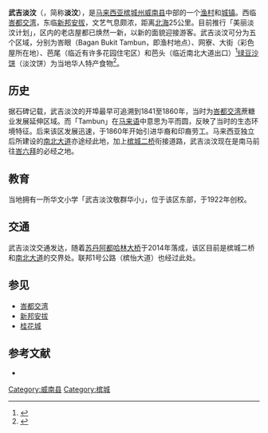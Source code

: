 {{Infobox Settlement
|official_name=武吉淡汶
|other_name=Bukit Tambun
|website                 =http://www.mbsp.gov.my
|settlement_type=[[华人新村|渔村]]及城镇
|image_skyline            = Bukit Tambun.JPG
|imagesize                = 300px
|image_caption            = 武吉淡汶
|pushpin_map=槟城
|latd=5
|longd=100
|pushpin_label_position=right
|latm=16
|latNS=N
|longm=27
|longEW=E
|lats=21
|longs=44
|pushpin_map_caption=[[武吉淡汶|武吉淡汶]]在[[槟城州|槟城州]]的位置
|pushpin_map1=Malaysia West
|pushpin_label_position1=right
|pushpin_map_caption1=[[武吉淡汶|武吉淡汶]]在[[马来西亚半岛|马来西亚半岛]]的位置
|pushpin_map2=Malaysia
|pushpin_label_position2=right
|pushpin_map_caption2=[[武吉淡汶|武吉淡汶]]在[[马来西亚|马来西亚]]的位置
|coordinates_region=MY
|subdivision_name={{MAS}}
|subdivision_name1={{flagicon|Penang}} [[槟城州|槟城州]]
|coordinates_display=title
|subdivision_type=[[世界政区索引|国家]]
|subdivision_type1=[[马来西亚州属和联邦直辖区|州属]]
|subdivision_type2=[[马来西亚县份|县]]
|subdivision_name2=[[威南县|威南县]]
|leader_name=[[威省市政厅|威省市政厅]]
|leader_name1=[[卡斯杜丽拉妮|卡斯杜丽拉妮]]（[[希盟|希盟]][[民行党|行动党]]）
|leader_name2=[[吴俊益|吴俊益]]（[[希盟|希盟]][[公正党|公正党]]）
|leader_name3=罗查里
|leader_title=地方政府|leader_title1=[[峇都交湾国会议席|峇都交湾国会议席]]
|leader_title2=[[2018年马来西亚各州议会选举成绩列表|武吉淡汶州议席]]
|leader_title3=市长
|timezone=[[马来西亚标准时间|马来西亚标准时间]]
|utc_offset=+8
|timezone_DST=无
|postal_code_type=[[马来西亚邮编|邮编]]
|postal_code=14200
|elevation_m=8
}}
'''武吉淡汶'''（{{lang-ms|Bukit Tambun}}，简称'''淡汶'''），是[[马来西亚|马来西亚]][[槟城州|槟城州]][[威南县|威南县]]中部的一个[[华人新村|渔村]]和[[城镇|城镇]]。西临[[峇都交湾|峇都交湾]]，东临[[新邦安拔|新邦安拔]]，文艺气息颇浓，距离[[威省北海|北海]]25公里。目前推行「美丽淡汶计划」，区内的老店屋都已焕然一新，以新的面貌迎接游客。武吉淡汶可分为五个区域，分别为峇眼（Bagan Bukit Tambun，即渔村地点）、网寮、大街（彩色屋所在地）、芭尾（临近有许多花园住宅区）和芭头（临近南北大道出口）<ref>{{cite web|url=https://mylovelybluesky.com/malaysia/penang/penang-itinerary/bukit-tambun/|title=美丽淡汶计划重生 武吉淡汶 Bukit Tambun|date=2015-06-11|publisher=|access-date=2021-06-27|archive-date=2021-06-30|archive-url=https://web.archive.org/web/20210630132355/https://mylovelybluesky.com/malaysia/penang/penang-itinerary/bukit-tambun/|dead-url=no}}</ref>[[绿豆沙饼|绿豆沙饼]]（淡汶饼）为当地华人特产食物<ref>{{Cite web |url=http://www.promotemalaysia.com.tw/info_4_sub1.aspx?Food_data_id=58 |title=豆沙餅 |accessdate=2014-12-09 |archive-date=2014-12-14 |archive-url=https://web.archive.org/web/20141214013152/http://www.promotemalaysia.com.tw/info_4_sub1.aspx?Food_data_id=58 |dead-url=no }}</ref>。

==历史==
据石碑记载，武吉淡汶的开埠最早可追溯到1841至1860年，当时为[[峇都交湾|峇都交湾]]蔗糖业发展延伸区域。而「Tambun」在[[马来语|马来语]]中意思为平而圆，反映了当时的生态环境特征。后来该区发展迅速，于1860年开始引进华裔和印裔劳工。马来西亚独立后所建设的[[南北大道|南北大道]]亦途经此地，加上[[槟城二桥|槟城二桥]]衔接道路，武吉淡汶现在是南马前往[[峇六拜|峇六拜]]的必经之地。

==教育==
{{未完成列表}}
当地拥有一所华文小学「武吉淡汶敬群华小」，位于该区东部，于1922年创校。

==交通==
武吉淡汶交通发达，随着[[苏丹阿都哈林大桥|苏丹阿都哈林大桥]]于2014年落成，该区目前是槟城二桥和[[南北大道|南北大道]]的交界处。联邦1号公路（槟怡大道）也经过此处。

== 参见 ==
{{Portal box|马来西亚}}
* [[峇都交湾|峇都交湾]]
* [[新邦安拔|新邦安拔]]
* [[桂花城|桂花城]]

== 参考文献 ==
{{Reflist}}
{{cite web|url=http://www.world-gazetteer.com/wg.php?x=&men=gcis&lng=en&des=gamelan&dat=32&geo=-152&srt=pnan&col=ohdq&pt=c&va=x|title=Malaysia: largest cities and towns and statistics of their population|work=World Gazetteer|accessdate=2010-10-31|archive-date=2013-05-09|archive-url=https://web.archive.org/web/20130509174531/http://www.world-gazetteer.com/wg.php?x=&men=gcis&lng=en&des=gamelan&dat=32&geo=-152&srt=pnan&col=ohdq&pt=c&va=x|dead-url=no}}
*{{cite web|url=https://m.facebook.com/pages/武吉淡汶彩虹屋/391325284406484|title=彩虹屋}}{{cite web|url=https://m.facebook.com/mytambun/|title=美丽淡汶计划}}
{{槟城州}}
[[Category:威南县|Category:威南县]]
[[Category:槟城|Category:槟城]]
